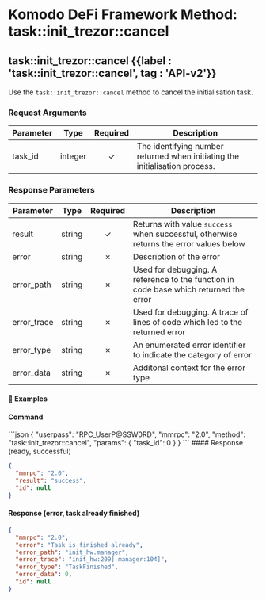 
# Komodo DeFi Framework Method: task::init\_trezor::cancel

## task::init\_trezor::cancel {{label : 'task::init_trezor::cancel', tag : 'API-v2'}}

Use the `task::init_trezor::cancel` method to cancel the initialisation task.

### Request Arguments

| Parameter | Type    | Required | Description                                                                 |
| --------- | ------- | :------: | --------------------------------------------------------------------------- |
| task\_id  | integer |     ✓    | The identifying number returned when initiating the initialisation process. |

### Response Parameters

| Parameter    | Type   | Required | Description                                                                            |
| ------------ | ------ | :------: | -------------------------------------------------------------------------------------- |
| result       | string |     ✓    | Returns with value `success` when successful, otherwise returns the error values below |
| error        | string |     ✗    | Description of the error                                                               |
| error\_path  | string |     ✗    | Used for debugging. A reference to the function in code base which returned the error  |
| error\_trace | string |     ✗    | Used for debugging. A trace of lines of code which led to the returned error           |
| error\_type  | string |     ✗    | An enumerated error identifier to indicate the category of error                       |
| error\_data  | string |     ✗    | Additonal context for the error type                                                   |

#### 📌 Examples

#### Command

<CodeGroup title="task::init_trezor::cancel" tag="POST" label="task::init_trezor::cancel" mm2MethodDecorate="true">
  ```json
  {
    "userpass": "RPC_UserP@SSW0RD",
    "mmrpc": "2.0",
    "method": "task::init_trezor::cancel",
    "params": {
      "task_id": 0
    }
  }
  ```
</CodeGroup>

<CollapsibleSection expandedText="Hide Response" collapsedText="Show Response">
  #### Response (ready, successful)

  ```json
  {
    "mmrpc": "2.0",
    "result": "success",
    "id": null
  }
  ```

  #### Response (error, task already finished)

  ```json
  {
    "mmrpc": "2.0",
    "error": "Task is finished already",
    "error_path": "init_hw.manager",
    "error_trace": "init_hw:209] manager:104]",
    "error_type": "TaskFinished",
    "error_data": 0,
    "id": null
  }
  ```
</CollapsibleSection>
